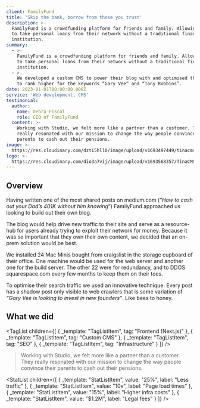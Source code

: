 ```yaml
---
client: FamilyFund
title: 'Skip the bank, borrow from those you trust'
description: >-
  FamilyFund is a crowdfunding platform for friends and family. Allowing users
  to take personal loans from their network without a traditional financial
  institution.
summary:
  - >-
    FamilyFund is a crowdfunding platform for friends and family. Allowing users
    to take personal loans from their network without a traditional financial
    institution.
  - >-
    We developed a custom CMS to power their blog with and optimised their site
    to rank higher for the keywords “Gary Vee” and “Tony Robbins”.
date: 2023-01-01T00:00:00.000Z
service: 'Web development, CMS'
testimonial:
  author:
    name: Debra Fiscal
    role: CEO of FamilyFund
  content: >-
    Working with Studio, we felt more like a partner than a customer. They
    really resonated with our mission to change the way people convince their
    parents to cash out their pensions.
image: >-
  https://res.cloudinary.com/dzti5hll0/image/upload/v1693497449/tinacms/hero_iid5zx.jpg
logo: >-
  https://res.cloudinary.com/dio3a7vij/image/upload/v1693568357/TinaCMS/Logo/logomark-dark_wbjzrt.svg
---
```


## Overview

Having written one of the most shared posts on medium.com (“*How to cash out your Dad’s 401K without him knowing*”) FamilyFund approached us looking to build out their own blog.

The blog would help drive new traffic to their site and serve as a resource-hub for users already trying to exploit their network for money. Because it was so important that they own their own content, we decided that an on-prem solution would be best.

We installed 24 Mac Minis bought from craigslist in the storage cupboard of their office. One machine would be used for the web server and another one for the build server. The other 22 were for redundancy, and to DDOS squarespace.com every few months to keep them on their toes.

To optimise their search traffic we used an innovative technique. Every post has a shadow post only visible to web crawlers that is some variation of *“Gary Vee is looking to invest in new founders”*. Like bees to honey.

## What we did

<TagList
  children={[
    { _template: "TagListItem", tag: "Frontend (Next.js)" },
    { _template: "TagListItem", tag: "Custom CMS" },
    { _template: "TagListItem", tag: "SEO" },
    { _template: "TagListItem", tag: "Infrastructure" }
  ]}
/>

<Blockquote author={{ name: "Debra Fiscal", role: "CEO of FamilyFund" }} image="https://res.cloudinary.com/dzti5hll0/image/upload/v1693494950/tinacms/debra-fiscal_edm4pv.jpg">
  Working with Studio, we felt more like a partner than a customer. They really
  resonated with our mission to change the way people convince their parents to
  cash out their pensions.
</Blockquote>

<StatList
  children={[
    { _template: "StatListItem", value: "25%", label: "Less traffic" },
    { _template: "StatListItem", value: "10x", label: "Page load times" },
    { _template: "StatListItem", value: "15%", label: "Higher infra costs" },
    { _template: "StatListItem", value: "$1.2M", label: "Legal fees" }
  ]}
/>
